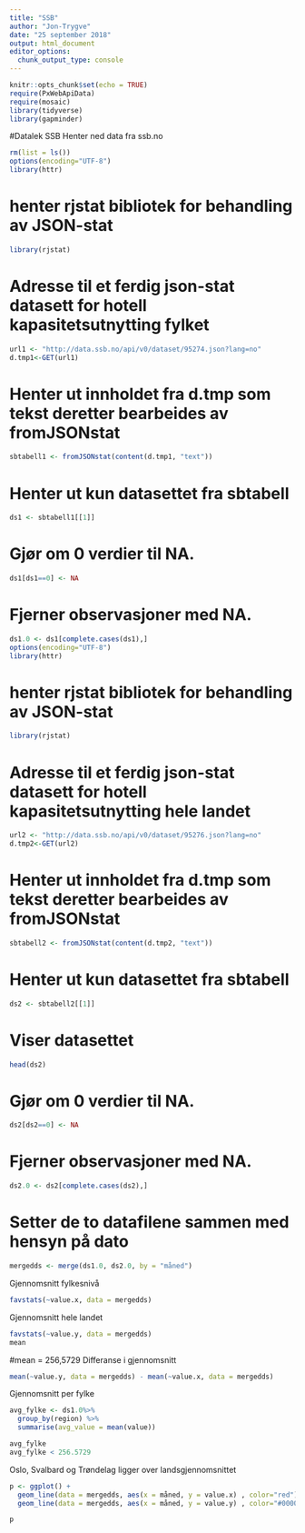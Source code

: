```yaml
---
title: "SSB"
author: "Jon-Trygve"
date: "25 september 2018"
output: html_document
editor_options: 
  chunk_output_type: console
---
```


```r

knitr::opts_chunk$set(echo = TRUE)
require(PxWebApiData)
require(mosaic)
library(tidyverse)
library(gapminder)
```

#Datalek SSB Henter ned data fra ssb.no

```r
rm(list = ls())
options(encoding="UTF-8")
library(httr)
```


# henter rjstat bibliotek for behandling av JSON-stat

```r
library(rjstat)
```



# Adresse til et ferdig json-stat datasett for hotell kapasitetsutnytting fylket 

```r
url1 <- "http://data.ssb.no/api/v0/dataset/95274.json?lang=no"
d.tmp1<-GET(url1)
```


# Henter ut innholdet fra d.tmp som tekst deretter bearbeides av fromJSONstat
```r
sbtabell1 <- fromJSONstat(content(d.tmp1, "text"))
```



# Henter ut kun datasettet fra sbtabell
```r
ds1 <- sbtabell1[[1]]
```


# Gjør om 0 verdier til NA.
```r
ds1[ds1==0] <- NA
```



# Fjerner observasjoner med NA. 
```r
ds1.0 <- ds1[complete.cases(ds1),]
options(encoding="UTF-8")
library(httr)
```


# henter rjstat bibliotek for behandling av JSON-stat
```r
library(rjstat)
```

# Adresse til et ferdig json-stat datasett for hotell kapasitetsutnytting hele landet  
```r
url2 <- "http://data.ssb.no/api/v0/dataset/95276.json?lang=no"
d.tmp2<-GET(url2)
```


# Henter ut innholdet fra d.tmp som tekst deretter bearbeides av fromJSONstat
```r
sbtabell2 <- fromJSONstat(content(d.tmp2, "text"))
```


# Henter ut kun datasettet fra sbtabell
```r
ds2 <- sbtabell2[[1]]
```


# Viser datasettet
```r
head(ds2)
```



# Gjør om 0 verdier til NA. 
```r
ds2[ds2==0] <- NA
```


# Fjerner observasjoner med NA. 
```r
ds2.0 <- ds2[complete.cases(ds2),]
```


# Setter de to datafilene sammen med hensyn på dato 
```r
mergedds <- merge(ds1.0, ds2.0, by = "måned")
```



Gjennomsnitt fylkesnivå
```r
favstats(~value.x, data = mergedds)
```


Gjennomsnitt hele landet
```r
favstats(~value.y, data = mergedds)
mean
```

#mean = 256,5729
Differanse i gjennomsnitt
```r
mean(~value.y, data = mergedds) - mean(~value.x, data = mergedds) 
```


Gjennomsnitt per fylke
```r
avg_fylke <- ds1.0%>%
  group_by(region) %>%
  summarise(avg_value = mean(value))

avg_fylke
avg_fylke < 256.5729
```


Oslo, Svalbard og Trøndelag ligger over landsgjennomsnittet
```r
p <- ggplot() + 
  geom_line(data = mergedds, aes(x = måned, y = value.x) , color="red") +
  geom_line(data = mergedds, aes(x = måned, y = value.y) , color="#000000") + xlab("dato") + ylab("value i prosent") 

p
```


